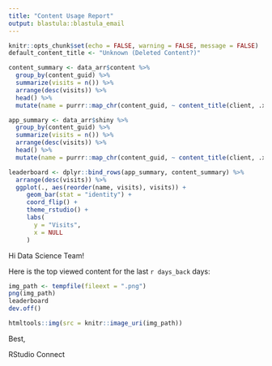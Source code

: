 ```yaml
---
title: "Content Usage Report"
output: blastula::blastula_email
---
```

```r
knitr::opts_chunk$set(echo = FALSE, warning = FALSE, message = FALSE)
default_content_title <- "Unknown (Deleted Content?)"
```

```r
content_summary <- data_arr$content %>% 
  group_by(content_guid) %>% 
  summarize(visits = n()) %>% 
  arrange(desc(visits)) %>% 
  head() %>% 
  mutate(name = purrr::map_chr(content_guid, ~ content_title(client, .x, default_content_title)))

app_summary <- data_arr$shiny %>% 
  group_by(content_guid) %>% 
  summarize(visits = n()) %>% 
  arrange(desc(visits)) %>% 
  head() %>% 
  mutate(name = purrr::map_chr(content_guid, ~ content_title(client, .x, default_content_title)))

leaderboard <- dplyr::bind_rows(app_summary, content_summary) %>%
  arrange(desc(visits)) %>%
  ggplot(., aes(reorder(name, visits), visits)) + 
     geom_bar(stat = "identity") +  
     coord_flip() + 
     theme_rstudio() + 
     labs(
       y = "Visits",
       x = NULL
     )
```

Hi Data Science Team!

Here is the top viewed content for the last `r days_back` days:

```r
img_path <- tempfile(fileext = ".png")
png(img_path)
leaderboard
dev.off()
```

```r
htmltools::img(src = knitr::image_uri(img_path))
```

Best,

RStudio Connect
